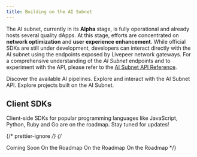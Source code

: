 ```yaml
---
title: Building on the AI Subnet
---
```


The AI subnet, currently in its **Alpha** stage, is fully operational and
already hosts several quality dApps. At this stage, efforts are concentrated on
**network optimization** and **user experience enhancement**. While official
SDKs are still under development, developers can interact directly with the AI
subnet using the endpoints exposed by Livepeer network gateways. For a
comprehensive understanding of the _AI Subnet_ endpoints and to experiment with
the API, please refer to the
[AI Subnet API Reference](/ai/api-reference/text-to-image).

<CardGroup cols={3}>
  <Card
    href="/ai/pipelines"
    title="AI Pipelines"
    icon="wand-magic-sparkles"
    iconType="duotone"
  >
    Discover the available AI pipelines.
  </Card>
  <Card
    href="/ai/api-reference"
    title="AI API Reference"
    icon="rectangle-terminal"
    iconType="duotone"
  >
    Explore and interact with the AI Subnet API.
  </Card>
  <Card title="Showcase" href="/ai/builders/showcase" icon="star">
    Explore projects built on the AI Subnet.
  </Card>
</CardGroup>

## Client SDKs

<Note>
  Client-side SDKs for popular programming languages like JavaScript, Python,
  Ruby and Go are on the roadmap. Stay tuned for updates!
</Note>

{/* prettier-ignore */}
{/*

<CardGroup cols={2}>
  <Card title="Go" icon="golang" color="#D3D3D3">
    Coming Soon
  </Card>
  <Card title="Typescript" icon="js" color="#D3D3D3">
    On the Roadmap
  </Card>
  <Card title="Ruby" icon="gem" color="#D3D3D3">
    On the Roadmap
  </Card>
  <Card title="Python" icon="python" color="#D3D3D3">
    On the Roadmap
  </Card>
</CardGroup> */}

